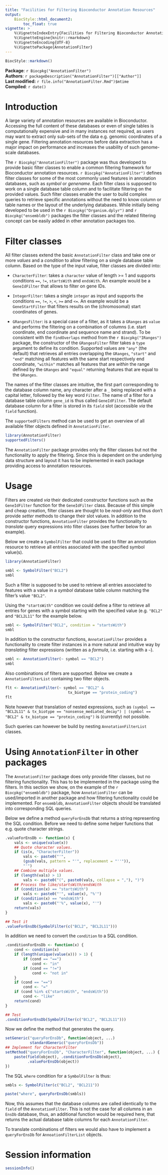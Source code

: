 ```yaml
---
title: "Facilities for Filtering Bioconductor Annotation Resources"
output:
    BiocStyle::html_document2:
        toc_float: true
vignette: >
    %\VignetteIndexEntry{Facilities for Filtering Bioconductor Annotation resources}
    %\VignetteEngine{knitr::rmarkdown}
    %\VignetteEncoding{UTF-8}
    %\VignettePackage{AnnotationFilter}
---
```


```r
BiocStyle::markdown()
```

**Package**: `r Biocpkg("AnnotationFilter")`<br />
**Authors**: `r packageDescription("AnnotationFilter")[["Author"]] `<br />
**Last modified:** `r file.info("AnnotationFilter.Rmd")$mtime`<br />
**Compiled**: `r date()`


# Introduction

A large variety of annotation resources are available in Bioconductor. Accessing
the full content of these databases or even of single tables is computationally
expensive and in many instances not required, as users may want to extract only
sub-sets of the data e.g. genomic coordinates of a single gene. Filtering
annotation resources before data extraction has a major impact on performance
and increases the usability of such genome-scale databases.

The `r Biocpkg("AnnotationFilter")` package was thus developed to provide basic
filter classes to enable a common filtering framework for Bioconductor
annotation resources. `r Biocpkg("AnnotationFilter")` defines filter classes for
some of the most commonly used features in annotation databases, such as
*symbol* or *genename*. Each filter class is supposed to work on a single
database table column and to facilitate filtering on the provided values. Such
filter classes enable the user to build complex queries to retrieve specific
annotations without the need to know column or table names or the layout of
the underlying databases. While initially being developed to be used in the `r
Biocpkg("Organism.dplyr")` and `r Biocpkg("ensembldb")` packages the filter
classes and the related filtering concept can be easily added in other
annotation packages too.


# Filter classes

All filter classes extend the basic `AnnotationFilter` class and take one or more
*values* and a *condition* to allow filtering on a single database table
column. Based on the type of the input value, filter classes are divided into:

- `CharacterFilter`: takes a `character` value of length >= 1 and supports
  conditions `==`, `!=`, `startsWith` and `endsWith`. An example would be a
  `GeneIdFilter` that allows to filter on gene IDs.

- `IntegerFilter`: takes a single `integer` as input and supports the conditions
  `==`, `!=`, `>`, `<`, `>=` and `<=`. An example would be a `GeneStartFilter`
  that filters results on the (chromosomal) start coordinates of genes.

- `GRangesFilter`: is a special case of a filter, as it takes a `GRanges` as
  `value` and performs the filtering on a combination of columns (i.e. start
  coordinate, end coordinate and sequence name and strand). To be consistent
  with the `findOverlaps` method from the `r Biocpkg("IRanges")` package, the
  constructor of the `GRangesFilter` filter takes a `type` argument to define
  its condition. Supported values are `"any"` (the default) that retrieves all
  entries overlapping the `GRanges`, `"start"` and `"end"` matching all features with the same
  start respectively end coordinate, `"within"` matches all features that are
  *within* the range defined by the `GRanges` and `"equal"` returning features
  that are equal to the `GRanges`.

The names of the filter classes are intuitive, the first part corresponding to
the database column name, any character after a `_` being replaced with a
capital letter, followed by the key word `Filter`. The name of a filter for a
database table column `gene_id` is thus called `GeneIdFilter`. The default
database column for a filter is stored in its `field` slot (accessible *via* the
`field` function).

The `supportedFilters` method can be used to get an overview of all available
filter objects defined in `AnnotationFilter`.

```r
library(AnnotationFilter)
supportedFilters()
```

The `AnnotationFilter` package provides only the filter classes but not the
functionality to apply the filtering. Since this is dependent on the underlying
data structure and layout it has to be implemented in each package providing
access to annotation resources.


# Usage

Filters are created *via* their dedicated constructor functions such as the
`GeneIdFilter` function for the `GeneIdFilter` class. Because of this simple
and cheap creation, filter classes are thought to be *read-only* and thus don't
provide *setter* methods to change their slot values. In addition to the
constructor functions, `AnnotationFilter` provides the functionality to
*translate* query expressions into filter classes (see further below for an
example).

Below we create a `SymbolFilter` that could be used to filter an annotation
resource to retrieve all entries associated with the specified symbol value(s).

```r
library(AnnotationFilter)

smbl <- SymbolFilter("BCL2")
smbl
```

Such a filter is supposed to be used to retrieve all entries associated to
features with a value in a *symbol* database table column matching the filter's
value `"BCL2"`.

Using the `"startsWith"` condition we could define a filter to retrieve all
entries for genes with a symbol starting with the specified value (e.g. `"BCL2"`
and `"BCL2L11"` for the example below.

```r
smbl <- SymbolFilter("BCL2", condition = "startsWith")
smbl
```

In addition to the constructor functions, `AnnotationFilter` provides a
functionality to create filter instances in a more natural and intuitive way by
*translating* filter expressions (written as a *formula*, i.e. starting with a
`~`).

```r
smbl <- AnnotationFilter(~ symbol == "BCL2")
smbl
```

Also combinations of filters are supported. Below we create a
`AnnotationFilterList` containing two filter objects.

```r
flt <- AnnotationFilter(~ symbol == "BCL2" &
                            tx_biotype == "protein_coding")
flt
```

Note however that translation of nested expressions, such as `(symbol ==
"BCL2L11" & tx_biotype == "nonsense_mediated_decay") | (symbol == "BCL2" &
tx_biotype == "protein_coding")` is (currently) not possible.

Such queries can however be build by nesting `AnnotationFilterList` classes.



# Using `AnnotationFilter` in other packages

The `AnnotationFilter` package does only provide filter classes, but no
filtering functionality. This has to be implemented in the package using the
filters. In this section we show, on the example of the `r Biocpkg("ensembldb")`
package, how `AnnotationFilter` can be used/imported in another package and how
filtering functionality could be implemented. For `ensembldb`,
`AnnotationFilter` objects should be translated into corresponding SQL queries. 

Below we define a method `queryForEnsDb` that returns a string representing the
SQL condition. Before we need to define some helper functions that e.g. quote
character strings.

```r
.valueForEnsDb <- function(x) {
    vals <- unique(value(x))
    ## Quote character values.
    if (is(x, "CharacterFilter"))
        vals <- paste0("'",
        (gsub(vals, pattern = "'", replacement = "''")),
        "'")
    ## Combine multiple values.
    if (length(vals) > 1)
        vals <- paste0("(", paste0(vals, collapse = ","), ")")
    ## Process the like/startsWith/endsWith
    if (condition(x) == "startsWith")
        vals <- paste0("'", value(x), "%'")
    if (condition(x) == "endsWith")
        vals <- paste0("'%", value(x), "'")
    return(vals)    
}

## Test it
.valueForEnsDb(SymbolFilter(c("BCL2", "BCL2L11")))
```

In addition we need to convert the `condition` to a SQL condition.

```r
.conditionForEnsDb <- function(x) {
    cond <- condition(x)
    if (length(unique(value(x))) > 1) {
        if (cond == "==")
            cond <- "in"
        if (cond == "!=")
            cond <- "not in"
    }
    if (cond == "==")
        cond <- "="
    if (cond %in% c("startsWith", "endsWith"))
        cond <- "like"
    return(cond)
}

## Test
.conditionForEnsDb(SymbolFilter(c("BCL2", "BCL2L11")))

```

Now we define the method that generates the query.

```r
setGeneric("queryForEnsDb", function(object, ...)
           standardGeneric("queryForEnsDb"))
## Implement for CharacterFilter
setMethod("queryForEnsDb", "CharacterFilter", function(object, ...) {
    paste(field(object), .conditionForEnsDb(object),
          .valueForEnsDb(object))
})

```

The SQL `where` condition for a `SymbolFilter` is thus:

```r
smbls <- SymbolFilter(c("BCL2", "BCL211"))

paste("where", queryForEnsDb(smbls))
```

Now, this assumes that the database columns are called identically to the
`field` of the `AnnotationFilter`. This is not the case for all columns in an
`EnsDb` database, thus, an additional function would be required here, that
returns the actual database table columns for each `AnnotationFilter`.

To translate combinations of filters we would also have to implement a
`queryForEnsDb` for `AnnoationFilterList` objects.


# Session information

```r
sessionInfo()
```

